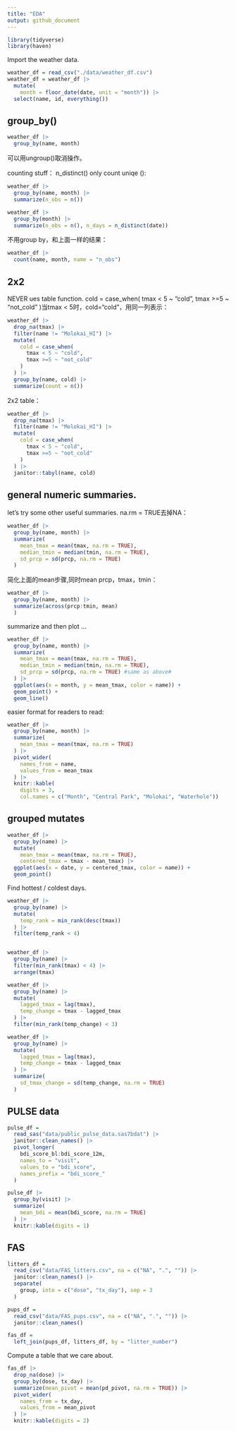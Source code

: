 ```yaml
---
title: "EDA"
output: github_document
---
```


```r
library(tidyverse)
library(haven)
```

Import the weather data.

```r
weather_df = read_csv("./data/weather_df.csv")
weather_df = weather_df |>
  mutate(
    month = floor_date(date, unit = "month")) |>
  select(name, id, everything())
````

## group_by()

```r
weather_df |> 
  group_by(name, month)
```
可以用ungroup()取消操作。


counting stuff：
n_distinct() only count uniqe ():
```r
weather_df |> 
  group_by(name, month) |> 
  summarize(n_obs = n())

weather_df |> 
  group_by(month) |> 
  summarize(n_obs = n(), n_days = n_distinct(date))
```
不用group by，和上面一样的结果：
```r
weather_df |> 
  count(name, month, name = "n_obs")
```



## 2x2 
NEVER ues table function.
cold = case_when(
      tmax < 5 ~ "cold",
      tmax >=5 ~ "not_cold"
    )当tmax < 5时，cold=“cold”，用同一列表示：
```r
weather_df |> 
  drop_na(tmax) |> 
  filter(name != "Molokai_HI") |> 
  mutate(
    cold = case_when(
      tmax < 5 ~ "cold",
      tmax >=5 ~ "not_cold"
    )
  ) |> 
  group_by(name, cold) |> 
  summarize(count = n())
```

2x2 table：
```r
weather_df |> 
  drop_na(tmax) |> 
  filter(name != "Molokai_HI") |> 
  mutate(
    cold = case_when(
      tmax < 5 ~ "cold",
      tmax >=5 ~ "not_cold"
    )
  ) |> 
  janitor::tabyl(name, cold)
```





## general numeric summaries.

let's try some other useful summaries.
na.rm = TRUE去掉NA：

```r
weather_df |> 
  group_by(name, month) |> 
  summarize(
    mean_tmax = mean(tmax, na.rm = TRUE),
    median_tmin = median(tmin, na.rm = TRUE),
    sd_prcp = sd(prcp, na.rm = TRUE)
  )
```
简化上面的mean步骤,同时mean prcp，tmax，tmin：
```r
weather_df |> 
  group_by(name, month) |> 
  summarize(across(prcp:tmin, mean)
  )
```

summarize and then plot ...
```r
weather_df |> 
  group_by(name, month) |> 
  summarize(
    mean_tmax = mean(tmax, na.rm = TRUE),
    median_tmin = median(tmin, na.rm = TRUE),
    sd_prcp = sd(prcp, na.rm = TRUE) #same as above#
  ) |> 
  ggplot(aes(x = month, y = mean_tmax, color = name)) + 
  geom_point() + 
  geom_line()
```


easier format for readers to read:
```r
weather_df |> 
  group_by(name, month) |> 
  summarize(
    mean_tmax = mean(tmax, na.rm = TRUE)
  ) |> 
  pivot_wider(
    names_from = name, 
    values_from = mean_tmax
  ) |> 
  knitr::kable(
    digits = 3, 
    col.names = c("Month", "Central Park", "Molokai", "Waterhole"))
```


## grouped mutates

```r
weather_df |> 
  group_by(name) |> 
  mutate(
    mean_tmax = mean(tmax, na.rm = TRUE),
    centered_tmax = tmax - mean_tmax) |> 
  ggplot(aes(x = date, y = centered_tmax, color = name)) +
  geom_point()
```

Find hottest / coldest days.

```r
weather_df |> 
  group_by(name) |> 
  mutate(
    temp_rank = min_rank(desc(tmax))
  ) |> 
  filter(temp_rank < 4)


weather_df |> 
  group_by(name) |> 
  filter(min_rank(tmax) < 4) |> 
  arrange(tmax)
```


```r
weather_df |> 
  group_by(name) |> 
  mutate(
    lagged_tmax = lag(tmax),
    temp_change = tmax - lagged_tmax
  ) |> 
  filter(min_rank(temp_change) < 3)
```



```r
weather_df |> 
  group_by(name) |> 
  mutate(
    lagged_tmax = lag(tmax),
    temp_change = tmax - lagged_tmax
  ) |> 
  summarize(
    sd_tmax_change = sd(temp_change, na.rm = TRUE)
  )
```




## PULSE data

```r
pulse_df =
  read_sas("data/public_pulse_data.sas7bdat") |> 
  janitor::clean_names() |> 
  pivot_longer(
    bdi_score_bl:bdi_score_12m,
    names_to = "visit",
    values_to = "bdi_score",
    names_prefix = "bdi_score_"
  ) 

pulse_df |> 
  group_by(visit) |> 
  summarize(
    mean_bdi = mean(bdi_score, na.rm = TRUE)
  ) |> 
  knitr::kable(digits = 1)
```

## FAS

```r
litters_df = 
  read_csv("data/FAS_litters.csv", na = c("NA", ".", "")) |> 
  janitor::clean_names() |> 
  separate(
    group, into = c("dose", "tx_day"), sep = 3
  )

pups_df = 
  read_csv("data/FAS_pups.csv", na = c("NA", ".", "")) |> 
  janitor::clean_names()

fas_df =
  left_join(pups_df, litters_df, by = "litter_number")
```

Compute a table that we care about.

```r
fas_df |> 
  drop_na(dose) |> 
  group_by(dose, tx_day) |> 
  summarize(mean_pivot = mean(pd_pivot, na.rm = TRUE)) |> 
  pivot_wider(
    names_from = tx_day,
    values_from = mean_pivot
  ) |> 
  knitr::kable(digits = 2)
```



